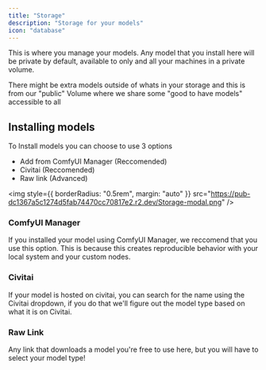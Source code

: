 ```yaml
---
title: "Storage"
description: "Storage for your models"
icon: "database"
---
```


This is where you manage your models. Any model that you install here will be private by default, available to only and all your machines in a private volume.

There might be extra models outside of whats in your storage and this is from our
"public" Volume where we share some "good to have models" accessible to all

## Installing models

To Install models you can choose to use 3 options

- Add from ComfyUI Manager (Reccomended)
- Civitai (Reccomended)
- Raw link (Advanced)

<img
  style={{ borderRadius: "0.5rem", margin: "auto" }}
  src="https://pub-dc1367a5c1274d5fab74470cc70817e2.r2.dev/Storage-modal.png"
/>

### ComfyUI Manager

If you installed your model using ComfyUI Manager, we reccomend that you use this option.
This is because this creates reproducible behavior with your local system and your custom nodes.

### Civitai

If your model is hosted on civitai, you can search for the name using the Civitai dropdown, if you do that we'll figure out the model type based on what it is on Civitai.

### Raw Link

Any link that downloads a model you're free to use here, but you will have to select your model type!